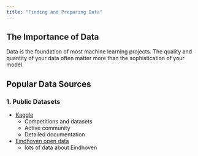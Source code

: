 ```yaml
---
title: "Finding and Preparing Data"
---
```


## The Importance of Data

Data is the foundation of most machine learning projects.
The quality and quantity of your data often matter more than the sophistication of your model.



## Popular Data Sources

### 1. Public Datasets
- [Kaggle](https://www.kaggle.com/datasets)
  - Competitions and datasets
  - Active community
  - Detailed documentation

- [Eindhoven open data](https://data.eindhoven.nl/pages/home/)
  - lots of data about Eindhoven



